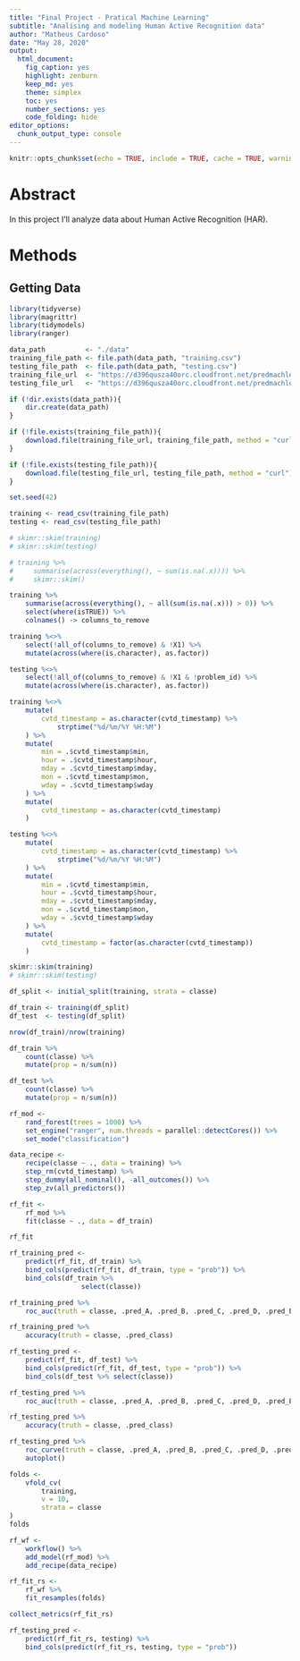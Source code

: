```yaml
---
title: "Final Project - Pratical Machine Learning" 
subtitle: "Analising and modeling Human Active Recognition data"
author: "Matheus Cardoso"
date: "May 28, 2020"
output: 
  html_document: 
    fig_caption: yes
    highlight: zenburn
    keep_md: yes
    theme: simplex
    toc: yes
    number_sections: yes
    code_folding: hide
editor_options: 
  chunk_output_type: console
---
```


```r
knitr::opts_chunk$set(echo = TRUE, include = TRUE, cache = TRUE, warning = FALSE, message = FALSE)
```

# Abstract

In this project I'll analyze data about Human Active Recognition (HAR).


# Methods

## Getting Data

```r
library(tidyverse)
library(magrittr)
library(tidymodels)
library(ranger)
```

```r
data_path          <- "./data"
training_file_path <- file.path(data_path, "training.csv")
testing_file_path  <- file.path(data_path, "testing.csv")
training_file_url  <- "https://d396qusza40orc.cloudfront.net/predmachlearn/pml-training.csv"
testing_file_url   <- "https://d396qusza40orc.cloudfront.net/predmachlearn/pml-testing.csv"

if (!dir.exists(data_path)){
    dir.create(data_path)
}

if (!file.exists(training_file_path)){
    download.file(training_file_url, training_file_path, method = "curl")
}

if (!file.exists(testing_file_path)){
    download.file(testing_file_url, testing_file_path, method = "curl")
}

```

```r
set.seed(42)

training <- read_csv(training_file_path)
testing <- read_csv(testing_file_path)

# skimr::skim(training)
# skimr::skim(testing)

```

```r
# training %>% 
#     summarise(across(everything(), ~ sum(is.na(.x)))) %>% 
#     skimr::skim()

training %>% 
    summarise(across(everything(), ~ all(sum(is.na(.x))) > 0)) %>% 
    select(where(isTRUE)) %>%
    colnames() -> columns_to_remove

training %<>% 
    select(!all_of(columns_to_remove) & !X1) %>%
    mutate(across(where(is.character), as.factor))

testing %<>% 
    select(!all_of(columns_to_remove) & !X1 & !problem_id) %>%
    mutate(across(where(is.character), as.factor))

training %<>% 
    mutate(
        cvtd_timestamp = as.character(cvtd_timestamp) %>% 
            strptime("%d/%m/%Y %H:%M")
    ) %>% 
    mutate(
        min = .$cvtd_timestamp$min,
        hour = .$cvtd_timestamp$hour,
        mday = .$cvtd_timestamp$mday,
        mon = .$cvtd_timestamp$mon,
        wday = .$cvtd_timestamp$wday
    ) %>% 
    mutate(
        cvtd_timestamp = as.character(cvtd_timestamp)
    )

testing %<>% 
    mutate(
        cvtd_timestamp = as.character(cvtd_timestamp) %>% 
            strptime("%d/%m/%Y %H:%M")
    ) %>% 
    mutate(
        min = .$cvtd_timestamp$min,
        hour = .$cvtd_timestamp$hour,
        mday = .$cvtd_timestamp$mday,
        mon = .$cvtd_timestamp$mon,
        wday = .$cvtd_timestamp$wday
    ) %>% 
    mutate(
        cvtd_timestamp = factor(as.character(cvtd_timestamp))
    )

skimr::skim(training)
# skimr::skim(testing)
```

```r
df_split <- initial_split(training, strata = classe)

df_train <- training(df_split)
df_test  <- testing(df_split)

nrow(df_train)/nrow(training)

df_train %>% 
    count(classe) %>% 
    mutate(prop = n/sum(n))

df_test %>% 
    count(classe) %>% 
    mutate(prop = n/sum(n))
```

```r
rf_mod <- 
    rand_forest(trees = 1000) %>% 
    set_engine("ranger", num.threads = parallel::detectCores()) %>% 
    set_mode("classification")

data_recipe <- 
    recipe(classe ~ ., data = training) %>% 
    step_rm(cvtd_timestamp) %>% 
    step_dummy(all_nominal(), -all_outcomes()) %>% 
    step_zv(all_predictors())

rf_fit <- 
    rf_mod %>% 
    fit(classe ~ ., data = df_train)

rf_fit
```

```r
rf_training_pred <- 
    predict(rf_fit, df_train) %>% 
    bind_cols(predict(rf_fit, df_train, type = "prob")) %>% 
    bind_cols(df_train %>% 
                  select(classe))
```

```r
rf_training_pred %>% 
    roc_auc(truth = classe, .pred_A, .pred_B, .pred_C, .pred_D, .pred_E)

rf_training_pred %>% 
    accuracy(truth = classe, .pred_class)
```

```r
rf_testing_pred <- 
    predict(rf_fit, df_test) %>% 
    bind_cols(predict(rf_fit, df_test, type = "prob")) %>% 
    bind_cols(df_test %>% select(classe))
```

```r
rf_testing_pred %>% 
    roc_auc(truth = classe, .pred_A, .pred_B, .pred_C, .pred_D, .pred_E)

rf_testing_pred %>% 
    accuracy(truth = classe, .pred_class)

rf_testing_pred %>% 
    roc_curve(truth = classe, .pred_A, .pred_B, .pred_C, .pred_D, .pred_E) %>% 
    autoplot()
```




```r
folds <-
    vfold_cv(
        training,
        v = 10,
        strata = classe
)
folds
```


```r

rf_wf <- 
    workflow() %>% 
    add_model(rf_mod) %>% 
    add_recipe(data_recipe)

rf_fit_rs <- 
    rf_wf %>% 
    fit_resamples(folds)

collect_metrics(rf_fit_rs)
```

```r
rf_testing_pred <- 
    predict(rf_fit_rs, testing) %>% 
    bind_cols(predict(rf_fit_rs, testing, type = "prob"))
```

